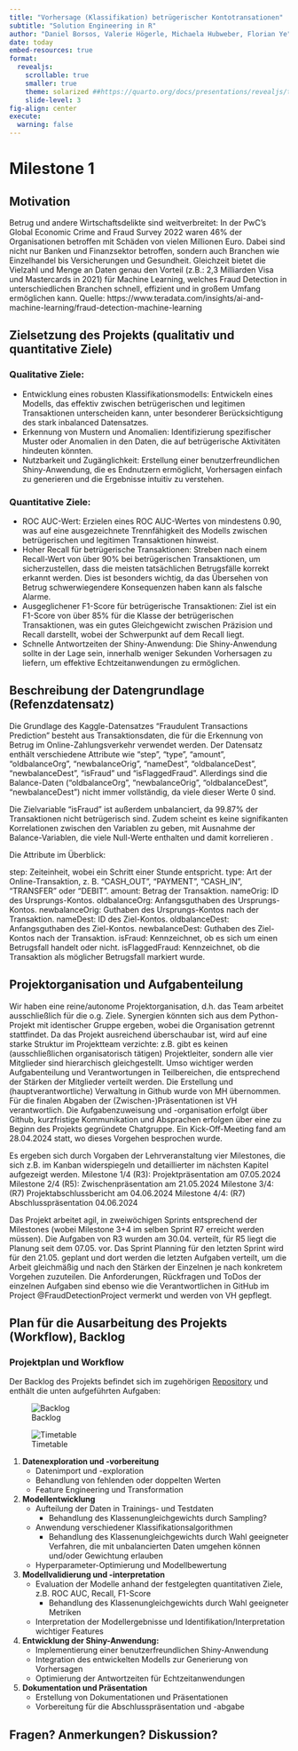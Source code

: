 ```yaml
---
title: "Vorhersage (Klassifikation) betrügerischer Kontotransationen"
subtitle: "Solution Engineering in R"
author: "Daniel Borsos, Valerie Högerle, Michaela Hubweber, Florian Ye"
date: today
embed-resources: true
format:
  revealjs:
    scrollable: true
    smaller: true
    theme: solarized ##https://quarto.org/docs/presentations/revealjs/themes.html
    slide-level: 3
fig-align: center
execute: 
  warning: false
---
```




# Milestone 1 

## Motivation
Betrug und andere Wirtschaftsdelikte sind weitverbreitet: In der PwC's Global Economic Crime and Fraud Survey 2022 waren 46% der Organisationen betroffen mit Schäden von vielen Millionen Euro. Dabei sind nicht nur Banken und Finanzsektor betroffen, sondern auch Branchen wie Einzelhandel bis Versicherungen und Gesundheit. Gleichzeit bietet die Vielzahl und Menge an Daten genau den Vorteil (z.B.: 2,3 Milliarden Visa und Mastercards in 2021) für Machine Learning, welches Fraud Detection in unterschiedlichen Branchen schnell, effizient und in großem Umfang ermöglichen kann.
Quelle: https://www.teradata.com/insights/ai-and-machine-learning/fraud-detection-machine-learning

## Zielsetzung des Projekts (qualitativ und quantitative Ziele)
### Qualitative Ziele: {.scrollable}
- Entwicklung eines robusten Klassifikationsmodells: Entwickeln eines Modells, das effektiv zwischen betrügerischen und legitimen Transaktionen unterscheiden kann, unter besonderer Berücksichtigung des stark inbalanced Datensatzes.
- Erkennung von Mustern und Anomalien: Identifizierung spezifischer Muster oder Anomalien in den Daten, die auf betrügerische Aktivitäten hindeuten könnten.
- Nutzbarkeit und Zugänglichkeit: Erstellung einer benutzerfreundlichen Shiny-Anwendung, die es Endnutzern ermöglicht, Vorhersagen einfach zu generieren und die Ergebnisse intuitiv zu verstehen.

### Quantitative Ziele: {.scrollable}
- ROC AUC-Wert: Erzielen eines ROC AUC-Wertes von mindestens 0.90, was auf eine ausgezeichnete Trennfähigkeit des Modells zwischen betrügerischen und legitimen Transaktionen hinweist.
- Hoher Recall für betrügerische Transaktionen: Streben nach einem Recall-Wert von über 90% bei betrügerischen Transaktionen, um sicherzustellen, dass die meisten tatsächlichen Betrugsfälle korrekt erkannt werden. Dies ist besonders wichtig, da das Übersehen von Betrug schwerwiegendere Konsequenzen haben kann als falsche Alarme.
- Ausgeglichener F1-Score für betrügerische Transaktionen: Ziel ist ein F1-Score von über 85% für die Klasse der betrügerischen Transaktionen, was ein gutes Gleichgewicht zwischen Präzision und Recall darstellt, wobei der Schwerpunkt auf dem Recall liegt.
- Schnelle Antwortzeiten der Shiny-Anwendung: Die Shiny-Anwendung sollte in der Lage sein, innerhalb weniger Sekunden Vorhersagen zu liefern, um effektive Echtzeitanwendungen zu ermöglichen.

## Beschreibung der Datengrundlage (Refenzdatensatz) 

Die Grundlage des Kaggle-Datensatzes "Fraudulent Transactions Prediction" besteht aus Transaktionsdaten, die für die Erkennung von Betrug im Online-Zahlungsverkehr verwendet werden. Der Datensatz enthält verschiedene Attribute wie "step", "type", "amount", "oldbalanceOrg", "newbalanceOrig", "nameDest", "oldbalanceDest", "newbalanceDest", "isFraud" und "isFlaggedFraud". Allerdings sind die Balance-Daten ("oldbalanceOrg", "newbalanceOrig", "oldbalanceDest", "newbalanceDest") nicht immer vollständig, da viele dieser Werte 0 sind.

Die Zielvariable "isFraud" ist außerdem unbalanciert, da 99.87% der Transaktionen nicht betrügerisch sind. Zudem scheint es keine signifikanten Korrelationen zwischen den Variablen zu geben, mit Ausnahme der Balance-Variablen, die viele Null-Werte enthalten und damit korrelieren .

Die Attribute im Überblick:

step: Zeiteinheit, wobei ein Schritt einer Stunde entspricht.
type: Art der Online-Transaktion, z. B. "CASH_OUT", "PAYMENT", "CASH_IN", "TRANSFER" oder "DEBIT".
amount: Betrag der Transaktion.
nameOrig: ID des Ursprungs-Kontos.
oldbalanceOrg: Anfangsguthaben des Ursprungs-Kontos.
newbalanceOrig: Guthaben des Ursprungs-Kontos nach der Transaktion.
nameDest: ID des Ziel-Kontos.
oldbalanceDest: Anfangsguthaben des Ziel-Kontos.
newbalanceDest: Guthaben des Ziel-Kontos nach der Transaktion.
isFraud: Kennzeichnet, ob es sich um einen Betrugsfall handelt oder nicht.
isFlaggedFraud: Kennzeichnet, ob die Transaktion als möglicher Betrugsfall markiert wurde.

## Projektorganisation und Aufgabenteilung 
Wir haben eine reine/autonome Projektorganisation, d.h. das Team arbeitet ausschließlich für die o.g. Ziele. Synergien könnten sich aus dem Python-Projekt mit identischer Gruppe ergeben, wobei die Organisation getrennt stattfindet. Da das Projekt ausreichend überschaubar ist, wird auf eine starke Struktur im Projektteam verzichte: z.B. gibt es keinen (ausschließlichen organisatorisch tätigen) Projektleiter, sondern alle vier Mitglieder sind hierarchisch gleichgestellt. Umso wichtiger werden Aufgabenteilung und Verantwortungen in Teilbereichen, die entsprechend der Stärken der Mitglieder verteilt werden.
Die Erstellung und (hauptverantwortliche) Verwaltung in Github wurde von MH übernommen. Für die finalen Abgaben der (Zwischen-)Präsentationen ist VH verantwortlich. Die Aufgabenzuweisung und -organisation erfolgt über Github, kurzfristige Kommunikation und Absprachen erfolgen über eine zu Beginn des Projekts gegründete Chatgruppe. Ein Kick-Off-Meeting fand am 28.04.2024 statt, wo dieses Vorgehen besprochen wurde.

Es ergeben sich durch Vorgaben der Lehrveranstaltung vier Milestones, die sich z.B. im Kanban widerspiegeln und detaillierter im nächsten Kapitel aufgezeigt werden.
Milestone 1/4 (R3): Projektpräsentation am 07.05.2024 
Milestone 2/4 (R5): Zwischenpräsentation am 21.05.2024
Milestone 3/4: (R7) Projektabschlussbericht am 04.06.2024
Milestone 4/4: (R7) Abschlusspräsentation 04.06.2024

Das Projekt arbeitet agil, in zweiwöchigen Sprints entsprechend der Milestones (wobei Milestone 3+4 im selben Sprint R7 erreicht werden müssen). Die Aufgaben von R3 wurden am 30.04. verteilt, für R5 liegt die Planung seit dem 07.05. vor. Das Sprint Planning für den letzten Sprint wird für den 21.05. geplant und dort werden die letzten Aufgaben verteilt, um die Arbeit gleichmäßig und nach den Stärken der Einzelnen je nach konkretem Vorgehen zuzuteilen. Die Anforderungen, Rückfragen und ToDos der einzelnen Aufgaben sind ebenso wie die Verantwortlichen in GitHub im Project @FraudDetectionProject vermerkt und werden von VH gepflegt.

## Plan für die Ausarbeitung des Projekts (Workflow), Backlog 

### Projektplan und Workflow {.scrollable}

Der Backlog des Projekts befindet sich im zugehörigen [Repository](https://github.com/users/Abbastanza/projects/3) und enthält die unten aufgeführten Aufgaben:

::: {layout-ncol=2}

![Backlog](img/kanban.png)


![Timetable](img/workflow.png)

:::




1. **Datenexploration und -vorbereitung**
   - Datenimport und -exploration
   - Behandlung von fehlenden oder doppelten Werten
   - Feature Engineering und Transformation
   
2. **Modellentwicklung**
   - Aufteilung der Daten in Trainings- und Testdaten
      - Behandlung des Klassenungleichgewichts durch Sampling? 
   - Anwendung verschiedener Klassifikationsalgorithmen
      - Behandlung des Klassenungleichgewichts durch Wahl geeigneter Verfahren, die mit unbalancierten Daten umgehen können und/oder Gewichtung erlauben
   - Hyperparameter-Optimierung und Modellbewertung

3. **Modellvalidierung und -interpretation**
   - Evaluation der Modelle anhand der festgelegten quantitativen Ziele, z.B. ROC AUC, Recall, F1-Score
      - Behandlung des Klassenungleichgewichts durch Wahl geeigneter Metriken
   - Interpretation der Modellergebnisse und Identifikation/Interpretation wichtiger Features
   
4. **Entwicklung der Shiny-Anwendung:**
   - Implementierung einer benutzerfreundlichen Shiny-Anwendung
   - Integration des entwickelten Modells zur Generierung von Vorhersagen
   - Optimierung der Antwortzeiten für Echtzeitanwendungen

5. **Dokumentation und Präsentation**
   - Erstellung von Dokumentationen und Präsentationen
   - Vorbereitung für die Abschlusspräsentation und -abgabe

## Fragen? Anmerkungen? Diskussion? 

